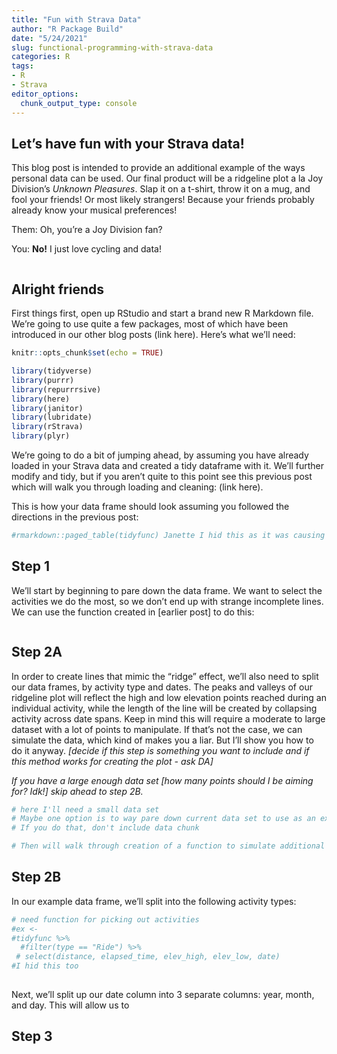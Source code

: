 ```yaml
---
title: "Fun with Strava Data"
author: "R Package Build"
date: "5/24/2021"
slug: functional-programming-with-strava-data
categories: R
tags:
- R
- Strava
editor_options: 
  chunk_output_type: console
---
```


## Let's have fun with your Strava data!

This blog post is intended to provide an additional example of the ways personal data can be used. Our final product will be a ridgeline plot a la Joy Division's *Unknown Pleasures*. Slap it on a t-shirt, throw it on a mug, and fool your friends! Or most likely strangers! Because your friends probably already know your musical preferences!

Them: Oh, you're a Joy Division fan? 

You: **No!** I just love cycling and data!

```r

```

## Alright friends

First things first, open up RStudio and start a brand new R Markdown file. We're going to use quite a few packages, most of which have been introduced in our other blog posts (link here). Here's what we'll need:

```r
knitr::opts_chunk$set(echo = TRUE)

library(tidyverse)
library(purrr)
library(repurrrsive)
library(here)
library(janitor)
library(lubridate)
library(rStrava)
library(plyr)
```

We're going to do a bit of jumping ahead, by assuming you have already loaded in your Strava data and created a tidy dataframe with it. We'll further modify and tidy, but if you aren't quite to this point see this previous post which will walk you through loading and cleaning: (link here).

This is how your data frame should look assuming you followed the directions in the previous post:

```r
#rmarkdown::paged_table(tidyfunc) Janette I hid this as it was causing me some woes.
```

## Step 1

We'll start by beginning to pare down the data frame. We want to select the activities we do the most, so we don't end up with strange incomplete lines. We can use the function created in [earlier post] to do this:

```r

```

## Step 2A

In order to create lines that mimic the "ridge" effect, we'll also need to split our data frames, by activity type and dates. The peaks and valleys of our ridgeline plot will reflect the high and low elevation points reached during an individual activity, while the length of the line will be created by collapsing activity across date spans. Keep in mind this will require a moderate to large dataset with a lot of points to manipulate. If that's not the case, we can simulate the data, which kind of makes you a liar. But I'll show you how to do it anyway. *[decide if this step is something you want to include and if this method works for creating the plot - ask DA]*

*If you have a large enough data set [how many points should I be aiming for? Idk!] skip ahead to step 2B.*

```r
# here I'll need a small data set
# Maybe one option is to way pare down current data set to use as an example
# If you do that, don't include data chunk

# Then will walk through creation of a function to simulate additional data 
```

## Step 2B

In our example data frame, we'll split into the following activity types: 

```r
# need function for picking out activities
#ex <-
#tidyfunc %>% 
  #filter(type == "Ride") %>% 
 # select(distance, elapsed_time, elev_high, elev_low, date)
#I hid this too
  
```

Next, we'll split up our date column into 3 separate columns: year, month, and day. This will allow us to 

## Step 3